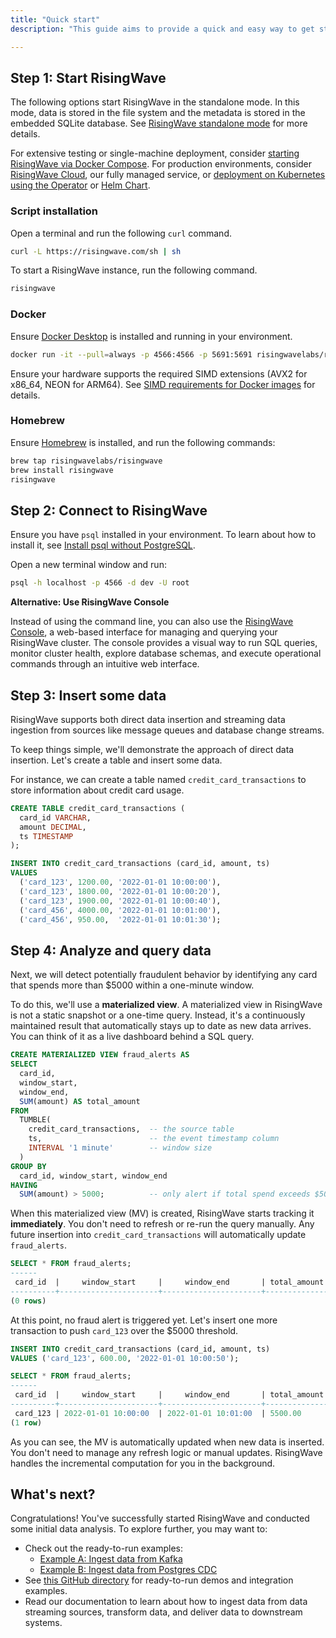 ```yaml
---
title: "Quick start"
description: "This guide aims to provide a quick and easy way to get started with RisingWave."

---
```


## Step 1: Start RisingWave

The following options start RisingWave in the standalone mode. In this mode, data is stored in the file system and the metadata is stored in the embedded SQLite database. See [RisingWave standalone mode](/operate/rw-standalone-mode) for more details.

For extensive testing or single-machine deployment, consider [starting RisingWave via Docker Compose](/deploy/risingwave-docker-compose). For production environments, consider [RisingWave Cloud](/deploy/risingwave-cloud), our fully managed service, or [deployment on Kubernetes using the Operator](/deploy/risingwave-kubernetes) or [Helm Chart](/deploy/risingwave-k8s-helm).

### Script installation

Open a terminal and run the following `curl` command.

```bash
curl -L https://risingwave.com/sh | sh
```

To start a RisingWave instance, run the following command.

```bash
risingwave
```

### Docker

Ensure [Docker Desktop](https://docs.docker.com/get-docker/) is installed and running in your environment.

```bash
docker run -it --pull=always -p 4566:4566 -p 5691:5691 risingwavelabs/risingwave:latest single_node
```

Ensure your hardware supports the required SIMD extensions (AVX2 for x86_64, NEON for ARM64). See [SIMD requirements for Docker images](/deploy/hardware-requirements#supported-architectures) for details.

### Homebrew

Ensure [Homebrew](https://brew.sh/) is installed, and run the following commands:

```bash
brew tap risingwavelabs/risingwave
brew install risingwave
risingwave
```

## Step 2: Connect to RisingWave

Ensure you have `psql` installed in your environment. To learn about how to install it, see [Install psql without PostgreSQL](/deploy/install-psql-without-postgresql).

Open a new terminal window and run:

```bash
psql -h localhost -p 4566 -d dev -U root
```

**Alternative: Use RisingWave Console**

Instead of using the command line, you can also use the [RisingWave Console](/risingwave-console/introduction), a web-based interface for managing and querying your RisingWave cluster. The console provides a visual way to run SQL queries, monitor cluster health, explore database schemas, and execute operational commands through an intuitive web interface.

## Step 3: Insert some data

RisingWave supports both direct data insertion and streaming data ingestion from sources like message queues and database change streams.

To keep things simple, we'll demonstrate the approach of direct data insertion. Let's create a table and insert some data.

For instance, we can create a table named `credit_card_transactions` to store information about credit card usage.

```sql Create the table
CREATE TABLE credit_card_transactions (
  card_id VARCHAR,
  amount DECIMAL,
  ts TIMESTAMP
);
```

```sql Insert five rows of data
INSERT INTO credit_card_transactions (card_id, amount, ts)
VALUES
  ('card_123', 1200.00, '2022-01-01 10:00:00'),
  ('card_123', 1800.00, '2022-01-01 10:00:20'),
  ('card_123', 1900.00, '2022-01-01 10:00:40'),
  ('card_456', 4000.00, '2022-01-01 10:01:00'),
  ('card_456', 950.00,  '2022-01-01 10:01:30');
```
## Step 4: Analyze and query data

Next, we will detect potentially fraudulent behavior by identifying any card that spends more than $5000 within a one-minute window.

To do this, we'll use a **materialized view**. A materialized view in RisingWave is not a static snapshot or a one-time query. Instead, it's a continuously maintained result that automatically stays up to date as new data arrives. You can think of it as a live dashboard behind a SQL query.

```sql Create a materialized view that detects high-spending cards in 1-minute windows
CREATE MATERIALIZED VIEW fraud_alerts AS
SELECT
  card_id,
  window_start,
  window_end,
  SUM(amount) AS total_amount
FROM
  TUMBLE(
    credit_card_transactions,  -- the source table
    ts,                        -- the event timestamp column
    INTERVAL '1 minute'        -- window size
  )
GROUP BY
  card_id, window_start, window_end
HAVING
  SUM(amount) > 5000;          -- only alert if total spend exceeds $5000
```

When this materialized view (MV) is created, RisingWave starts tracking it **immediately**. You don't need to refresh or re-run the query manually. Any future insertion into `credit_card_transactions` will automatically update `fraud_alerts`.

```sql Query the current result
SELECT * FROM fraud_alerts;
------
 card_id  |     window_start     |     window_end       | total_amount
----------+----------------------+----------------------+--------------
(0 rows)
```

At this point, no fraud alert is triggered yet. Let's insert one more transaction to push `card_123` over the \$5000 threshold.

```sql Insert additional data to trigger fraud alert
INSERT INTO credit_card_transactions (card_id, amount, ts)
VALUES ('card_123', 600.00, '2022-01-01 10:00:50');
```

```sql Query the updated result
SELECT * FROM fraud_alerts;
------
 card_id  |     window_start     |     window_end       | total_amount
----------+----------------------+----------------------+--------------
 card_123 | 2022-01-01 10:00:00  | 2022-01-01 10:01:00  | 5500.00
(1 row)
```

As you can see, the MV is automatically updated when new data is inserted. You don't need to manage any refresh logic or manual updates. RisingWave handles the incremental computation for you in the background.

## What's next?

Congratulations! You've successfully started RisingWave and conducted some initial data analysis. To explore further, you may want to:

* Check out the ready-to-run examples:
   * [Example A: Ingest data from Kafka](https://github.com/risingwavelabs/awesome-stream-processing/blob/main/00-get-started/01-ingest-kafka-data.md)
   * [Example B: Ingest data from Postgres CDC](https://github.com/risingwavelabs/awesome-stream-processing/blob/main/00-get-started/02-ingest-pg-cdc.md)
* See [this GitHub directory](https://github.com/risingwavelabs/risingwave/tree/main/integration%5Ftests) for ready-to-run demos and integration examples.
* Read our documentation to learn about how to ingest data from data streaming sources, transform data, and deliver data to downstream systems.
